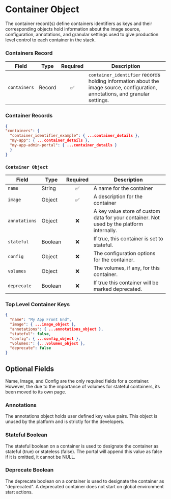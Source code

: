 # Container Object

The container record(s) define containers identifiers as keys and their corresponding objects hold information about the image source, configuration, annotations, and granular settings used to give production level control to each container in the stack.

### Containers Record

| Field        | Type   | Required | Description                                                                                                                   |
| ------------ | ------ | :------: | ----------------------------------------------------------------------------------------------------------------------------- |
| `containers` | Record |    ✅    | `container_identifier` records holding information about the image source, configuration, annotations, and granular settings. |

### Container Records

```json
{
"containers": {
  "container_identifier_example": { ...container_details },
  "my-app": { ...container_details },
  "my-app-admin-portal": { ...container_details }
  }
}
```

### `Container Object`

| Field         | Type    | Required | Description                                                                               |
| ------------- | ------- | :------: | ----------------------------------------------------------------------------------------- |
| `name`        | String  |    ✅    | A name for the container                                                                  |
| `image`       | Object  |    ✅    | A description for the container                                                           |
| `annotations` | Object  |    ❌    | A key value store of custom data for your container. Not used by the platform internally. |
| `stateful`    | Boolean |    ❌    | If true, this container is set to stateful.                                               |
| `config`      | Object  |    ❌    | The configuration options for the container.                                              |
| `volumes`     | Object  |    ❌    | The volumes, if any, for this container.                                                  |
| `deprecate`   | Boolean |    ❌    | If true this container will be marked deprecated.                                         |

### Top Level Container Keys

```json
{
  "name": "My App Front End",
  "image": { ...image_object },
  "annotations": { ...annotations_object },
  "stateful": false,
  "config": { ...config_object },
  "volumes:": {...volumes_object },
  "deprecate": false
}
```

## Optional Fields

Name, Image, and Config are the only required fields for a container. However, the due to the importance of volumes for stateful containers, its been moved to its own page.

### Annotations

The annotations object holds user defined key value pairs. This object is unused by the platform and is strictly for the developers.

### Stateful Boolean

The stateful boolean on a container is used to designate the container as stateful (true) or stateless (false).
The portal will append this value as false if it is omitted, it cannot be NULL.

### Deprecate Boolean

The deprecate boolean on a container is used to designate the container as "deprecated". A deprecated container does not start on global environment start actions.
